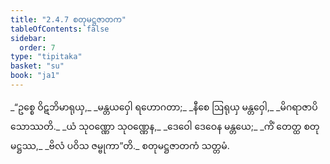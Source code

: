 ```yaml
---
title: "2.4.7 စတုမဋ္ဌဇာတက"
tableOfContents: false
sidebar:
  order: 7
type: "tipitaka"
basket: "su"
book: "ja1"
---
```



<DynamicBreadcrumb />

<Division number="73" book="ja1" e="ch" v="22" p="48">

<Paragraph number="456" type="verses" book="ja1">
_“ဥစ္စေ ဝိဋဘိမာရုယှ,_  
_မန္တယဝှေါ ရဟောဂတာ;_  
_နီစေ ဩရုယှ မန္တဝှေါ,_  
_မိဂရာဇာပိ သောဿတိ._  

</Paragraph>

</Division>
<Division number="74" book="ja1" e="ch" v="22" p="48">

<Paragraph number="457" type="verses" book="ja1">
_ယံ သုဝဏ္ဏော သုဝဏ္ဏေန,_  
_ဒေဝေါ ဒေဝေန မန္တယေ;_  
_ကိံ တေတ္ထ စတုမဋ္ဌဿ,_  
_ဗိလံ ပဝိသ ဇမ္ဗုကာ”တိ._  


</Paragraph>
</Division>

<Paragraph number="458" type="center" book="ja1">
စတုမဋ္ဌဇာတကံ သတ္တမံ.
</Paragraph>